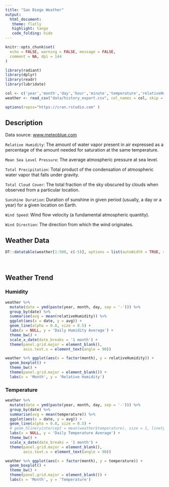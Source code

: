 ```yaml
---
title: "San Diego Weather"
output: 
  html_document:
   theme: flatly
   highlight: tango
   code_folding: hide
---
```


<style>
pre {
  width: 560px;
  white-space: pre;
  word-wrap: normal;
  background-color: #ffffff;
}
</style>

```r
knitr::opts_chunk$set(
  echo = FALSE, warning = FALSE, message = FALSE, 
  comment = NA, dpi = 144
)

library(radiant)
library(dplyr)
library(readr)
library(lubridate)

col <- c('year','month','day','hour','minute','temperature','relativeHumidity','meanSeaLevelPressure','totalPrecipitation','totalCloudCover','sunshineDuration','windSpeed','windDirection')
weather <- read_csv("data/history_export.csv", col_names = col, skip = 1)

options(repos="https://cran.rstudio.com" )
```

## Description

Data source: [www.meteoblue.com](https://www.meteoblue.com/en/weather/archive/export/san-diego_united-states-of-america_5391811)

`Relative Humidity`:  The amount of water vapor present in air expressed as a percentage of the amount needed for saturation at the same temperature.

`Mean Sea Level Pressure`:  The average atmospheric pressure at sea level.

`Total Precipitation`:  Total product of the condensation of atmospheric water vapor that falls under gravity. 

`Total Cloud Cover`:  The total fraction of the sky obscured by clouds when observed from a particular location.

`Sunshine Duration`:  Duration of sunshine in given period (usually, a day or a year) for a given location on Earth. 

`Wind Speed`:  Wind flow velocity (a fundamental atmospheric quantity).

`Wind Direction`:  The direction from which the wind originates.


## Weather Data
```r
DT::datatable(weather[1:500, c(-5)], options = list(autoWidth = TRUE, scrollX = TRUE))
```

<br>

## Weather Trend {.tabset}

### Humidity

```r
weather %>% 
  mutate(date = ymd(paste(year, month, day, sep = '-'))) %>% 
  group_by(date) %>% 
  summarise(avg = mean(relativeHumidity)) %>% 
  ggplot(aes(x = date, y = avg)) +
  geom_line(alpha = 0.8, size = 0.5) +
  labs(x = NULL, y = 'Daily Humidity Average') +
  theme_bw() +
  scale_x_date(date_breaks = '1 month') +
  theme(panel.grid.major = element_blank(),
        axis.text.x = element_text(angle = 90))

weather %>% ggplot(aes(x = factor(month), y = relativeHumidity)) +
  geom_boxplot() +
  theme_bw() +
  theme(panel.grid.major = element_blank()) +
  labs(x = 'Month', y = 'Relative Humidity')
```

### Temperature

```r
weather %>% 
  mutate(date = ymd(paste(year, month, day, sep = '-'))) %>% 
  group_by(date) %>% 
  summarise(avg = mean(temperature)) %>% 
  ggplot(aes(x = date, y = avg)) +
  geom_line(alpha = 0.8, size = 0.5) +
  # geom_hline(yintercept = mean(weather$temperature), size = 1, linetype = 2, color = 'red', alpha = 0.7) +
  labs(x = NULL, y = 'Daily Temperature Average') +
  theme_bw() +
  scale_x_date(date_breaks = '1 month') +
  theme(panel.grid.major = element_blank(),
        axis.text.x = element_text(angle = 90))

weather %>% ggplot(aes(x = factor(month), y = temperature)) +
  geom_boxplot() +
  theme_bw() +
  theme(panel.grid.major = element_blank()) +
  labs(x = 'Month', y = 'Temperature')
```

